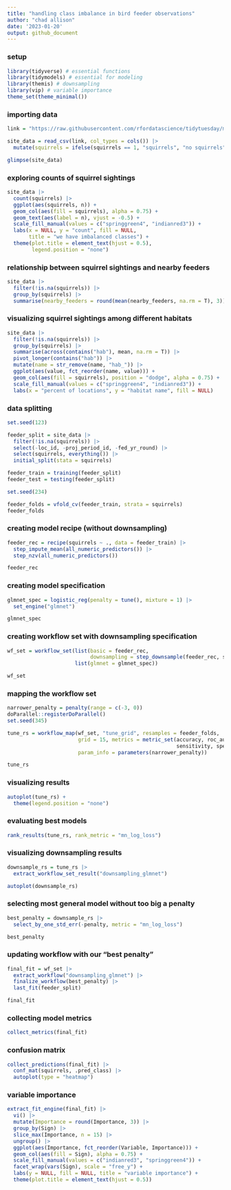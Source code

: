 ---
title: "handling class imbalance in bird feeder observations"
author: "chad allison"
date: '2023-01-20'
output: github_document
---

### setup

```{r message = F, warning = F}
library(tidyverse) # essential functions
library(tidymodels) # essential for modeling
library(themis) # downsampling
library(vip) # variable importance
theme_set(theme_minimal())
```

### importing data

```{r}
link = "https://raw.githubusercontent.com/rfordatascience/tidytuesday/master/data/2023/2023-01-10/PFW_count_site_data_public_2021.csv"

site_data = read_csv(link, col_types = cols()) |>
  mutate(squirrels = ifelse(squirrels == 1, "squirrels", "no squirrels"))

glimpse(site_data)
```

### exploring counts of squirrel sightings

```{r}
site_data |>
  count(squirrels) |>
  ggplot(aes(squirrels, n)) +
  geom_col(aes(fill = squirrels), alpha = 0.75) +
  geom_text(aes(label = n), vjust = -0.5) +
  scale_fill_manual(values = c("springgreen4", "indianred3")) +
  labs(x = NULL, y = "count", fill = NULL,
       title = "we have imbalanced classes") +
  theme(plot.title = element_text(hjust = 0.5),
        legend.position = "none")
```

### relationship between squirrel sightings and nearby feeders

```{r}
site_data |>
  filter(!is.na(squirrels)) |>
  group_by(squirrels) |>
  summarise(nearby_feeders = round(mean(nearby_feeders, na.rm = T), 3))
```

### visualizing squirrel sightings among different habitats

```{r}
site_data |>
  filter(!is.na(squirrels)) |>
  group_by(squirrels) |>
  summarise(across(contains("hab"), mean, na.rm = T)) |>
  pivot_longer(contains("hab")) |>
  mutate(name = str_remove(name, "hab_")) |>
  ggplot(aes(value, fct_reorder(name, value))) +
  geom_col(aes(fill = squirrels), position = "dodge", alpha = 0.75) +
  scale_fill_manual(values = c("springgreen4", "indianred3")) +
  labs(x = "percent of locations", y = "habitat name", fill = NULL)
```

### data splitting

```{r}
set.seed(123)

feeder_split = site_data |>
  filter(!is.na(squirrels)) |>
  select(-loc_id, -proj_period_id, -fed_yr_round) |>
  select(squirrels, everything()) |>
  initial_split(stata = squirrels)

feeder_train = training(feeder_split)
feeder_test = testing(feeder_split)

set.seed(234)

feeder_folds = vfold_cv(feeder_train, strata = squirrels)
feeder_folds
```

### creating model recipe (without downsampling)

```{r}
feeder_rec = recipe(squirrels ~ ., data = feeder_train) |>
  step_impute_mean(all_numeric_predictors()) |>
  step_nzv(all_numeric_predictors())

feeder_rec
```

### creating model specification

```{r}
glmnet_spec = logistic_reg(penalty = tune(), mixture = 1) |>
  set_engine("glmnet")

glmnet_spec
```

### creating workflow set with downsampling specification

```{r}
wf_set = workflow_set(list(basic = feeder_rec,
                           downsampling = step_downsample(feeder_rec, squirrels)),
                      list(glmnet = glmnet_spec))

wf_set
```

### mapping the workflow set

```{r}
narrower_penalty = penalty(range = c(-3, 0))
doParallel::registerDoParallel()
set.seed(345)

tune_rs = workflow_map(wf_set, "tune_grid", resamples = feeder_folds,
                       grid = 15, metrics = metric_set(accuracy, roc_auc, mn_log_loss,
                                                       sensitivity, specificity),
                       param_info = parameters(narrower_penalty))

tune_rs
```

### visualizing results

```{r}
autoplot(tune_rs) +
  theme(legend.position = "none")
```

### evaluating best models

```{r}
rank_results(tune_rs, rank_metric = "mn_log_loss")
```

### visualizing downsampling results

```{r}
downsample_rs = tune_rs |>
  extract_workflow_set_result("downsampling_glmnet")

autoplot(downsample_rs)
```

### selecting most general model without too big a penalty

```{r}
best_penalty = downsample_rs |>
  select_by_one_std_err(-penalty, metric = "mn_log_loss")

best_penalty
```

### updating workflow with our "best penalty"

```{r}
final_fit = wf_set |>
  extract_workflow("downsampling_glmnet") |>
  finalize_workflow(best_penalty) |>
  last_fit(feeder_split)

final_fit
```

### collecting model metrics

```{r}
collect_metrics(final_fit)
```

### confusion matrix

```{r}
collect_predictions(final_fit) |>
  conf_mat(squirrels, .pred_class) |>
  autoplot(type = "heatmap")
```

### variable importance

```{r}
extract_fit_engine(final_fit) |>
  vi() |>
  mutate(Importance = round(Importance, 3)) |>
  group_by(Sign) |>
  slice_max(Importance, n = 15) |>
  ungroup() |>
  ggplot(aes(Importance, fct_reorder(Variable, Importance))) +
  geom_col(aes(fill = Sign), alpha = 0.75) +
  scale_fill_manual(values = c("indianred3", "springgreen4")) +
  facet_wrap(vars(Sign), scale = "free_y") +
  labs(y = NULL, fill = NULL, title = "variable importance") +
  theme(plot.title = element_text(hjust = 0.5))
```


















































